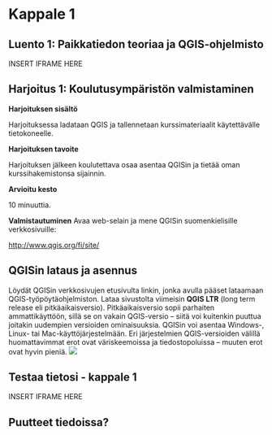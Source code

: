 # Kappale 1

## Luento 1: Paikkatiedon teoriaa ja QGIS-ohjelmisto

INSERT IFRAME HERE

## Harjoitus 1: Koulutusympäristön valmistaminen

**Harjoituksen sisältö**

Harjoituksessa ladataan QGIS ja tallennetaan kurssimateriaalit käytettävälle tietokoneelle.

**Harjoituksen tavoite**

Harjoituksen jälkeen koulutettava osaa asentaa QGISin ja tietää oman kurssihakemistonsa sijainnin.

**Arvioitu kesto**

10 minuuttia.

**Valmistautuminen** Avaa web-selain ja mene QGISin suomenkielisille verkkosivuille:

::: note-box
<http://www.qgis.org/fi/site/>
:::

## QGISin lataus ja asennus

Löydät QGISin verkkosivujen etusivulta linkin, jonka avulla pääset lataamaan QGIS-työpöytäohjelmiston. Lataa sivustolta viimeisin **QGIS LTR** (long term release eli pitkäaikaisversio). Pitkäaikaisversio sopii parhaiten ammattikäyttöön, sillä se on vakain QGIS-versio -- siitä voi kuitenkin puuttua joitakin uudempien versioiden ominaisuuksia. QGISin voi asentaa Windows-, Linux- tai Mac-käyttöjärjestelmään. Eri järjestelmien QGIS-versioiden välillä huomattavimmat erot ovat väriskeemoissa ja tiedostopoluissa -- muuten erot ovat hyvin pieniä. ![](img/harjoitus_1/image1.png)

## Testaa tietosi - kappale 1

INSERT IFRAME HERE

## Puutteet tiedoissa?

